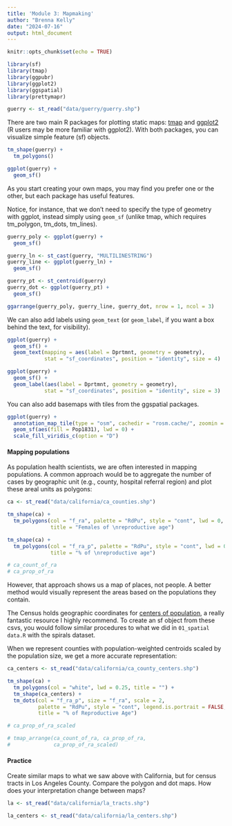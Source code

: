 ```yaml
---
title: 'Module 3: Mapmaking'
author: "Brenna Kelly"
date: "2024-07-16"
output: html_document
---
```


```r
knitr::opts_chunk$set(echo = TRUE)
```

```r

library(sf)
library(tmap)
library(ggpubr)
library(ggplot2)
library(ggspatial)
library(prettymapr)

guerry <- st_read("data/guerry/guerry.shp")

```

There are two main R packages for plotting static maps: [tmap](https://r-tmap.github.io/tmap/) and [ggplot2](https://ggplot2.tidyverse.org/reference/ggsf.html) (R users may be more familiar with ggplot2). With both packages, you can visualize simple feature (sf) objects.

```r

tm_shape(guerry) +
  tm_polygons()

ggplot(guerry) +
  geom_sf()

```

As you start creating your own maps, you may find you prefer one or the other, but each package has useful features.  

Notice, for instance, that we don't need to specify the type of geometry with ggplot, instead simply using `geom_sf` (unlike tmap, which requires tm_polygon, tm_dots, tm_lines).

```r

guerry_poly <- ggplot(guerry) +
  geom_sf()

guerry_ln <- st_cast(guerry, "MULTILINESTRING")
guerry_line <- ggplot(guerry_ln) +
  geom_sf()

guerry_pt <- st_centroid(guerry)
guerry_dot <- ggplot(guerry_pt) +
  geom_sf()

ggarrange(guerry_poly, guerry_line, guerry_dot, nrow = 1, ncol = 3)

```

We can also add labels using `geom_text` (or `geom_label`, if you want a box behind the text, for visibility).

```r

ggplot(guerry) +
  geom_sf() +
  geom_text(mapping = aes(label = Dprtmnt, geometry = geometry), 
            stat = "sf_coordinates", position = "identity", size = 4)

ggplot(guerry) +
  geom_sf() +
  geom_label(aes(label = Dprtmnt, geometry = geometry), 
            stat = "sf_coordinates", position = "identity", size = 3)

```

You can also add basemaps with tiles from the ggspatial packages.  

```r

ggplot(guerry) +
  annotation_map_tile(type = "osm", cachedir = "rosm.cache/", zoomin = -1) +
  geom_sf(aes(fill = Pop1831), lwd = 0) +
  scale_fill_viridis_c(option = "D")

```


#### Mapping populations  
As population health scientists, we are often interested in mapping populations. A common approach would be to aggregate the number of cases by geographic unit (e.g., county, hospital referral region) and plot these areal units as polygons:  
```r

ca <- st_read("data/california/ca_counties.shp")

tm_shape(ca) +
  tm_polygons(col = "f_ra", palette = "RdPu", style = "cont", lwd = 0,
              title = "Females of \nreproductive age")

tm_shape(ca) +
  tm_polygons(col = "f_ra_p", palette = "RdPu", style = "cont", lwd = 0,
              title = "% of \nreproductive age")

# ca_count_of_ra
# ca_prop_of_ra

```

However, that approach shows us a map of places, not people. A better method would visually represent the areas based on the populations they contain.  

The Census holds geographic coordinates for [centers of population](https://www.census.gov/geographies/reference-files/time-series/geo/centers-population.html), a really fantastic resource I highly recommend. To create an sf object from these csvs, you would follow similar procedures to what we did in `01_spatial data.R` with the spirals dataset.

When we represent counties with population-weighted centroids scaled by the population size, we get a more accurate representation:  

```r

ca_centers <- st_read("data/california/ca_county_centers.shp")

tm_shape(ca) +
  tm_polygons(col = "white", lwd = 0.25, title = "") +
  tm_shape(ca_centers) +
  tm_dots(col = "f_ra_p", size = "f_ra", scale = 2,
          palette = "RdPu", style = "cont", legend.is.portrait = FALSE,
          title = "% of Reproductive Age")

# ca_prop_of_ra_scaled

# tmap_arrange(ca_count_of_ra, ca_prop_of_ra,
#              ca_prop_of_ra_scaled)

```

#### Practice  

Create similar maps to what we saw above with California, but for census tracts in Los Angeles County. Compare the polygon and dot maps. How does your interpretation change between maps?

```r

la <- st_read("data/california/la_tracts.shp")

la_centers <- st_read("data/california/la_centers.shp")

```



